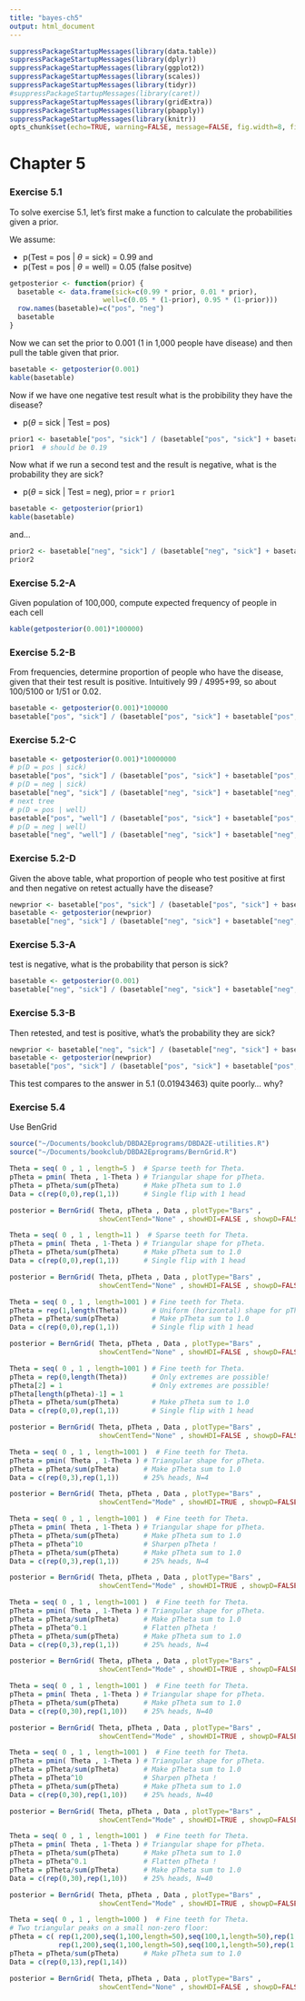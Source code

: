 ```yaml
---
title: "bayes-ch5"
output: html_document
---
```



```r
suppressPackageStartupMessages(library(data.table))
suppressPackageStartupMessages(library(dplyr))
suppressPackageStartupMessages(library(ggplot2))
suppressPackageStartupMessages(library(scales))
suppressPackageStartupMessages(library(tidyr))
#suppressPackageStartupMessages(library(caret))
suppressPackageStartupMessages(library(gridExtra))
suppressPackageStartupMessages(library(pbapply))
suppressPackageStartupMessages(library(knitr))
opts_chunk$set(echo=TRUE, warning=FALSE, message=FALSE, fig.width=8, fig.height=6)
```

# Chapter 5

### Exercise 5.1

To solve exercise 5.1, let's first make a function to calculate the probabilities given a prior.

We assume:

* p(Test = pos | $\theta$ = sick) = 0.99 and
* p(Test = pos | $\theta$ = well) = 0.05  (false positve)

```r
getposterior <- function(prior) {
  basetable <- data.frame(sick=c(0.99 * prior, 0.01 * prior),
                       well=c(0.05 * (1-prior), 0.95 * (1-prior)))
  row.names(basetable)=c("pos", "neg")
  basetable
}
```

Now we can set the prior to 0.001  (1 in 1,000 people have disease) and then pull the table given that prior.

```r
basetable <- getposterior(0.001)
kable(basetable)
```

Now if we have one negative test result what is the probibility they have the disease?

* p($\theta$ = sick | Test = pos) 

```r
prior1 <- basetable["pos", "sick"] / (basetable["pos", "sick"] + basetable["pos", "well"])
prior1  # should be 0.19
```

Now what if we run a second test and the result is negative, what is the probability they are sick? 

* p($\theta$ = sick | Test = neg), prior = `r prior1` 

```r
basetable <- getposterior(prior1)
kable(basetable)
```

and...

```r
prior2 <- basetable["neg", "sick"] / (basetable["neg", "sick"] + basetable["neg", "well"])
prior2
```

### Exercise 5.2-A

Given population of 100,000, compute expected frequency of people in each cell

```r
kable(getposterior(0.001)*100000)
```

### Exercise 5.2-B

From frequencies, determine proportion of people who have the disease, given that their test result is positive.  Intuitively 99 / 4995+99, so about 100/5100 or 1/51 or 0.02.

```r
basetable <- getposterior(0.001)*100000
basetable["pos", "sick"] / (basetable["pos", "sick"] + basetable["pos", "well"])
```

### Exercise 5.2-C

```r
basetable <- getposterior(0.001)*10000000
# p(D = pos | sick)
basetable["pos", "sick"] / (basetable["pos", "sick"] + basetable["pos", "well"])
# p(D = neg | sick)
basetable["neg", "sick"] / (basetable["neg", "sick"] + basetable["neg", "well"])
# next tree
# p(D = pos | well)
basetable["pos", "well"] / (basetable["pos", "sick"] + basetable["pos", "well"])
# p(D = neg | well)
basetable["neg", "well"] / (basetable["neg", "sick"] + basetable["neg", "well"])
```

### Exercise 5.2-D

Given the above table, what proportion of people who test positive at first and then negative on retest actually have the disease?

```r
newprior <- basetable["pos", "sick"] / (basetable["pos", "sick"] + basetable["pos", "well"])
basetable <- getposterior(newprior)
basetable["neg", "sick"] / (basetable["neg", "sick"] + basetable["neg", "well"])
```

### Exercise 5.3-A

test is negative, what is the probability that person is sick?

```r
basetable <- getposterior(0.001)
basetable["neg", "sick"] / (basetable["neg", "sick"] + basetable["neg", "well"])
```

### Exercise 5.3-B

Then retested, and test is positive, what's the probability they are sick?

```r
newprior <- basetable["neg", "sick"] / (basetable["neg", "sick"] + basetable["neg", "well"])
basetable <- getposterior(newprior)
basetable["pos", "sick"] / (basetable["pos", "sick"] + basetable["pos", "well"])
```

This test compares to the answer in 5.1 (0.01943463) quite poorly... why?

### Exercise 5.4

Use BenGrid

```r
source("~/Documents/bookclub/DBDA2Eprograms/DBDA2E-utilities.R")  
source("~/Documents/bookclub/DBDA2Eprograms/BernGrid.R")
```

```r
Theta = seq( 0 , 1 , length=5 )  # Sparse teeth for Theta.
pTheta = pmin( Theta , 1-Theta ) # Triangular shape for pTheta.
pTheta = pTheta/sum(pTheta)      # Make pTheta sum to 1.0
Data = c(rep(0,0),rep(1,1))      # Single flip with 1 head

posterior = BernGrid( Theta, pTheta , Data , plotType="Bars" , 
                      showCentTend="None" , showHDI=FALSE , showpD=FALSE )
```

```r

Theta = seq( 0 , 1 , length=11 )  # Sparse teeth for Theta.
pTheta = pmin( Theta , 1-Theta ) # Triangular shape for pTheta.
pTheta = pTheta/sum(pTheta)      # Make pTheta sum to 1.0
Data = c(rep(0,0),rep(1,1))      # Single flip with 1 head

posterior = BernGrid( Theta, pTheta , Data , plotType="Bars" , 
                      showCentTend="None" , showHDI=FALSE , showpD=FALSE )
```

```r

Theta = seq( 0 , 1 , length=1001 ) # Fine teeth for Theta.
pTheta = rep(1,length(Theta))      # Uniform (horizontal) shape for pTheta.
pTheta = pTheta/sum(pTheta)        # Make pTheta sum to 1.0
Data = c(rep(0,0),rep(1,1))        # Single flip with 1 head

posterior = BernGrid( Theta, pTheta , Data , plotType="Bars" , 
                      showCentTend="None" , showHDI=FALSE , showpD=FALSE )
```

```r

Theta = seq( 0 , 1 , length=1001 ) # Fine teeth for Theta.
pTheta = rep(0,length(Theta))      # Only extremes are possible!
pTheta[2] = 1                      # Only extremes are possible!
pTheta[length(pTheta)-1] = 1       
pTheta = pTheta/sum(pTheta)        # Make pTheta sum to 1.0
Data = c(rep(0,0),rep(1,1))        # Single flip with 1 head

posterior = BernGrid( Theta, pTheta , Data , plotType="Bars" , 
                      showCentTend="None" , showHDI=FALSE , showpD=FALSE )
```

```r



Theta = seq( 0 , 1 , length=1001 )  # Fine teeth for Theta.
pTheta = pmin( Theta , 1-Theta ) # Triangular shape for pTheta.
pTheta = pTheta/sum(pTheta)      # Make pTheta sum to 1.0
Data = c(rep(0,3),rep(1,1))      # 25% heads, N=4

posterior = BernGrid( Theta, pTheta , Data , plotType="Bars" , 
                      showCentTend="Mode" , showHDI=TRUE , showpD=FALSE )
```

```r

Theta = seq( 0 , 1 , length=1001 )  # Fine teeth for Theta.
pTheta = pmin( Theta , 1-Theta ) # Triangular shape for pTheta.
pTheta = pTheta/sum(pTheta)      # Make pTheta sum to 1.0
pTheta = pTheta^10               # Sharpen pTheta !
pTheta = pTheta/sum(pTheta)      # Make pTheta sum to 1.0
Data = c(rep(0,3),rep(1,1))      # 25% heads, N=4

posterior = BernGrid( Theta, pTheta , Data , plotType="Bars" , 
                      showCentTend="Mode" , showHDI=TRUE , showpD=FALSE )
```

```r

Theta = seq( 0 , 1 , length=1001 )  # Fine teeth for Theta.
pTheta = pmin( Theta , 1-Theta ) # Triangular shape for pTheta.
pTheta = pTheta/sum(pTheta)      # Make pTheta sum to 1.0
pTheta = pTheta^0.1              # Flatten pTheta !
pTheta = pTheta/sum(pTheta)      # Make pTheta sum to 1.0
Data = c(rep(0,3),rep(1,1))      # 25% heads, N=4

posterior = BernGrid( Theta, pTheta , Data , plotType="Bars" , 
                      showCentTend="Mode" , showHDI=TRUE , showpD=FALSE )
```

```r


Theta = seq( 0 , 1 , length=1001 )  # Fine teeth for Theta.
pTheta = pmin( Theta , 1-Theta ) # Triangular shape for pTheta.
pTheta = pTheta/sum(pTheta)      # Make pTheta sum to 1.0
Data = c(rep(0,30),rep(1,10))    # 25% heads, N=40

posterior = BernGrid( Theta, pTheta , Data , plotType="Bars" , 
                      showCentTend="Mode" , showHDI=TRUE , showpD=FALSE )
```

```r

Theta = seq( 0 , 1 , length=1001 )  # Fine teeth for Theta.
pTheta = pmin( Theta , 1-Theta ) # Triangular shape for pTheta.
pTheta = pTheta/sum(pTheta)      # Make pTheta sum to 1.0
pTheta = pTheta^10               # Sharpen pTheta !
pTheta = pTheta/sum(pTheta)      # Make pTheta sum to 1.0
Data = c(rep(0,30),rep(1,10))    # 25% heads, N=40

posterior = BernGrid( Theta, pTheta , Data , plotType="Bars" , 
                      showCentTend="Mode" , showHDI=TRUE , showpD=FALSE )
```

```r

Theta = seq( 0 , 1 , length=1001 )  # Fine teeth for Theta.
pTheta = pmin( Theta , 1-Theta ) # Triangular shape for pTheta.
pTheta = pTheta/sum(pTheta)      # Make pTheta sum to 1.0
pTheta = pTheta^0.1              # Flatten pTheta !
pTheta = pTheta/sum(pTheta)      # Make pTheta sum to 1.0
Data = c(rep(0,30),rep(1,10))    # 25% heads, N=40

posterior = BernGrid( Theta, pTheta , Data , plotType="Bars" , 
                      showCentTend="Mode" , showHDI=TRUE , showpD=FALSE )
```

```r

Theta = seq( 0 , 1 , length=1000 )  # Fine teeth for Theta.
# Two triangular peaks on a small non-zero floor:
pTheta = c( rep(1,200),seq(1,100,length=50),seq(100,1,length=50),rep(1,200) , 
            rep(1,200),seq(1,100,length=50),seq(100,1,length=50),rep(1,200) )
pTheta = pTheta/sum(pTheta)      # Make pTheta sum to 1.0
Data = c(rep(0,13),rep(1,14)) 

posterior = BernGrid( Theta, pTheta , Data , plotType="Bars" , 
                      showCentTend="None" , showHDI=FALSE , showpD=FALSE )
```

